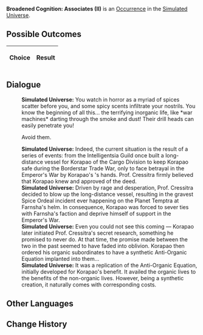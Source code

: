{{Simulated Universe Event Infobox
|title         = Broadened Cognition: Associates (II)
|image         = Trailblaze Secret 9.png
|type          =
|domains_su    = 
|domains_ext   = 
|domains_swarm = 
|domains_gng   = 
|requirements  =
|prev          = {{tx}}
|next          = {{tx}}
|indexRewards  =
|characters    = 
}}
'''Broadened Cognition: Associates (II)''' is an [[Simulated Universe/Occurrence|Occurrence]] in the [[Simulated Universe]].

==Possible Outcomes==
{| class="article-table"
!Choice
!Result

|}

<!--
==Gameplay Notes==

-->
==Dialogue==
{{Dialogue Start}}
:'''Simulated Universe:''' You watch in horror as a myriad of spices scatter before you, and some spicy scents infiltrate your nostrils. You know the beginning of all this... the terrifying inorganic life, like *war machines* darting through the smoke and dust! Their drill heads can easily penetrate you!
:{{DIcon|Arrow}} Avoid them.
:'''Simulated Universe:''' Indeed, the current situation is the result of a series of events: {{Color|Keyword|Prof. Cressitra}} from the Intelligentsia Guild once built a long-distance vessel for Korapao of the Cargo Division to keep Korapao safe during the Borderstar Trade War, only to face betrayal in the Emperor's War by Korapao's {{Color|Keyword|Associate No. 3}}'s hands. Prof. Cressitra firmly believed that Korapao knew and approved of the deed.
:'''Simulated Universe:''' Driven by rage and desperation, Prof. Cressitra decided to blow up the long-distance vessel, resulting in the gravest Spice Ordeal incident ever happening on the Planet Temptra at Farnsha's helm. In consequence, Korapao was forced to sever ties with Farnsha's faction and deprive himself of support in the Emperor's War.
:'''Simulated Universe:''' Even you could not see this coming &mdash; Korapao later initiated Prof. Cressitra's secret research, something he promised to never do. At that time, the promise made between the two in the past seemed to have faded into oblivion. Korapao then ordered his organic subordinates to have a synthetic Anti-Organic Equation implanted into them...
:'''Simulated Universe:''' It was a replication of the Anti-Organic Equation, initially developed for Korapao's benefit. It availed the organic lives to the benefits of the non-organic lives. However, being a synthetic creation, it naturally comes with corresponding costs.
{{Dialogue End}}

==Other Languages==
{{Other Languages
|en   = Broadened Cognition: Associates (II)
|zhs  = 认知拓宽：「合伙人」•其二
|zht  = 認知拓寬：「合夥人」•其二
|ja   = {{Rubi|認識拡張|にんしきかくちょう}}：「{{Rubi|経営パートナー|けいえい}}」・その2
|ko   = 인지 확대: 「파트너」•2
|es   = Expansión perceptiva: asociados II
|fr   = Élévation de la conscience : Partenaires (II)
|ru   = Расширение сознания: Партнёр II
|th   = ขยายการรับรู้: "หุ้นส่วน" (2)
|vi   = Mở Rộng Tri Thức: Người Cộng Tác 2
|de   = Kognitive Erweiterung: Geschäftspartner (II)
|id   = Ekspansi Kognitif: "Mitra" (2)
|pt   = Expansão Cognitiva: Sócios (II)
}}

==Change History==
{{Change History|1.6}}
